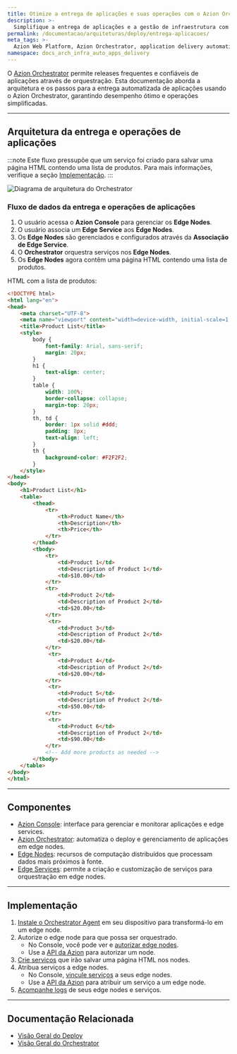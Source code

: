 ```yaml
---
title: Otimize a entrega de aplicações e suas operações com o Azion Orchestrator
description: >-
  Simplifique a entrega de aplicações e a gestão de infraestrutura com o Azion Orchestrator, melhorando o desempenho com gestão eficiente e operações automatizadas.
permalink: /documentacao/arquiteturas/deploy/entrega-aplicacoes/
meta_tags: >-
  Azion Web Platform, Azion Orchestrator, application delivery automation, edge node management, infrastructure automation, Azion CLI, performance optimization, edge computing
namespace: docs_arch_infra_auto_apps_delivery
---
```


O [Azion Orchestrator](/pt-br/documentacao/produtos/deploy/edge-orchestrator/) permite releases frequentes e confiáveis de aplicações através de orquestração. Esta documentação aborda a arquitetura e os passos para a entrega automatizada de aplicações usando o Azion Orchestrator, garantindo desempenho ótimo e operações simplificadas.

---

## Arquitetura da entrega e operações de aplicações

:::note
Este fluxo pressupõe que um serviço foi criado para salvar uma página HTML contendo uma lista de produtos. Para mais informações, verifique a seção [Implementação](#implementacao).
:::

![Diagrama de arquitetura do Orchestrator](/assets/docs/images/uploads/infrastructure-arch.png?v=2)

### Fluxo de dados da entrega e operações de aplicações

1. O usuário acessa o **Azion Console** para gerenciar os **Edge Nodes**.
2. O usuário associa um **Edge Service** aos **Edge Nodes**.
3. Os **Edge Nodes** são gerenciados e configurados através da **Associação de Edge Service**.
4. O **Orchestrator** orquestra serviços nos **Edge Nodes**.
5. Os **Edge Nodes** agora contêm uma página HTML contendo uma lista de produtos.

HTML com a lista de produtos: 

```html
<!DOCTYPE html>
<html lang="en">
<head>
    <meta charset="UTF-8">
    <meta name="viewport" content="width=device-width, initial-scale=1.0">
    <title>Product List</title>
    <style>
        body {
            font-family: Arial, sans-serif;
            margin: 20px;
        }
        h1 {
            text-align: center;
        }
        table {
            width: 100%;
            border-collapse: collapse;
            margin-top: 20px;
        }
        th, td {
            border: 1px solid #ddd;
            padding: 8px;
            text-align: left;
        }
        th {
            background-color: #F2F2F2;
        }
    </style>
</head>
<body>
    <h1>Product List</h1>
    <table>
        <thead>
            <tr>
                <th>Product Name</th>
                <th>Description</th>
                <th>Price</th>
            </tr>
        </thead>
        <tbody>
            <tr>
                <td>Product 1</td>
                <td>Description of Product 1</td>
                <td>$10.00</td>
            </tr>
            <tr>
                <td>Product 2</td>
                <td>Description of Product 2</td>
                <td>$20.00</td>
            </tr>
             <tr>
                <td>Product 3</td>
                <td>Description of Product 2</td>
                <td>$20.00</td>
            </tr>
             <tr>
                <td>Product 4</td>
                <td>Description of Product 2</td>
                <td>$20.00</td>
            </tr>
             <tr>
                <td>Product 5</td>
                <td>Description of Product 2</td>
                <td>$50.00</td>
            </tr>
             <tr>
                <td>Product 6</td>
                <td>Description of Product 2</td>
                <td>$90.00</td>
            </tr>
            <!-- Add more products as needed -->
        </tbody>
    </table>
</body>
</html>
```

---
## Componentes

- [Azion Console](/pt-br/documentacao/produtos/guias/como-acessar-o-azion-console/): interface para gerenciar e monitorar aplicações e edge services.
- [Azion Orchestrator](/pt-br/documentacao/produtos/deploy/edge-orchestrator/): automatiza o deploy e gerenciamento de aplicações em edge nodes.
- [Edge Nodes](/pt-br/documentacao/produtos/deploy/edge-orchestrator/edge-node/): recursos de computação distribuídos que processam dados mais próximos à fonte.
- [Edge Services](/pt-br/documentacao/produtos/deploy/edge-orchestrator/edge-services/): permite a criação e customização de serviços para orquestração em edge nodes.

---

## Implementação

1. [Instale o Orchestrator Agent](/pt-br/documentacao/produtos/guias/deploy/instalar-orchestrator-agent/) em seu dispositivo para transformá-lo em um edge node.
2. Autorize o edge node para que possa ser orquestrado.
    - No Console, você pode ver e [autorizar edge nodes](/pt-br/documentacao/produtos/guias/deploy/autorizar-edge-node/).
    - Use a [API da Azion](https://api.azion.com/#e6a19e66-71e9-4b10-b50c-c0e0684bf458) para autorizar um node.
3. [Crie serviços](/pt-br/documentacao/produtos/guias/deploy/criar-edge-service/) que irão salvar uma página HTML nos nodes.
4. Atribua serviços a edge nodes.
    - No Console, [vincule serviços](/pt-br/documentacao/produtos/guias/deploy/vincular-servico/) a seus edge nodes.
    - Use a [API da Azion](https://api.azion.com/#230b2947-a706-4143-ae96-3115b8ecd333) para atribuir um serviço a um edge node.
5. [Acompanhe logs](/pt-br/documentacao/produtos/guias/deploy/verificar-logs/) de seus edge nodes e serviços.

---

## Documentação Relacionada

- [Visão Geral do Deploy](/pt-br/documentacao/produtos/deploy/visao-geral/)
- [Visão Geral do Orchestrator](/pt-br/documentacao/produtos/deploy/edge-orchestrator/)


